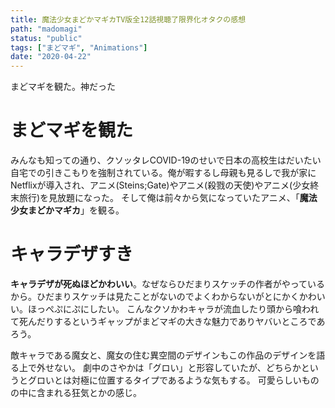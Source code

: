 ---
title: 魔法少女まどかマギカTV版全12話視聴了限界化オタクの感想
path: "madomagi"
status: "public"
tags: ["まどマギ", "Animations"]
date: "2020-04-22"
---

まどマギを観た。神だった

# まどマギを観た

みんなも知っての通り、クソッタレCOVID-19のせいで日本の高校生はだいたい自宅での引きこもりを強制されている。俺が暇するし母親も見るしで我が家にNetflixが導入され、アニメ(Steins;Gate)やアニメ(殺戮の天使)やアニメ(少女終末旅行)を見放題になった。
そして俺は前々から気になっていたアニメ、「**魔法少女まどかマギカ**」を観る。

# キャラデザすき

**キャラデザが死ぬほどかわいい**。なぜならひだまりスケッチの作者がやっているから。ひだまりスケッチは見たことがないのでよくわからないがとにかくかわいい。ほっぺぷにぷにしたい。
こんなクソかわキャラが流血したり頭から喰われて死んだりするというギャップがまどマギの大きな魅力でありヤバいところであろう。

敵キャラである魔女と、魔女の住む異空間のデザインもこの作品のデザインを語る上で外せない。
劇中のさやかは「グロい」と形容していたが、どちらかというとグロいとは対極に位置するタイプであるような気もする。
可愛らしいものの中に含まれる狂気とかの感じ。
